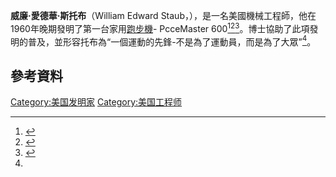 {{dead end|time=2016-08-29T02:42:12+00:00}}
'''威廉·愛德華·斯托布'''（William Edward Staub，{{bd|1915年|11月3日|2012年|7月19日}}），是一名美國機械工程師，他在1960年晚期發明了第一台家用[[跑步機|跑步機]]- PcceMaster 600<ref name=nj>{{cite news|first=Jay|last=Levin|title=William Staub of Clifton, developer of first home treadmill, dies at 96|url=http://www.northjersey.com/clifton/William_Staub_of_Clifton_developer_of_first_home_treadmill_dies_at_96.html?page=all|work=[[伯根县记录报|Bergen Record]]|publisher=[[NJ.com|NJ.com]]|date=2012-07-23|accessdate=2012-07-26|deadurl=yes|archiveurl=https://web.archive.org/web/20130818224930/http://www.northjersey.com/clifton/William_Staub_of_Clifton_developer_of_first_home_treadmill_dies_at_96.html?page=all|archivedate=2013-08-18}}</ref><ref name=wp>{{cite news |first= |last= |title=William Staub, who took the treadmill out of doctor’s offices and into homes, dies at 96 |url=http://www.washingtonpost.com/business/william-staub-who-took-the-treadmill-out-of-doctors-offices-and-into-homes-dies-at-96/2012/07/24/gJQACFrX7W_story.html |work=[[Associated_Press|Associated Press]] |publisher=[[Washington_Post|Washington Post]] |date=2012-07-24 |accessdate=2012-07-26 }}{{Dead link}}</ref><ref name=nytimes>{{cite news |first=William |last=Yardley |title=William Staub, Engineer Who Built an Affordable Treadmill, Dies at 96 |url=http://www.nytimes.com/2012/07/29/business/william-staub-pioneer-of-affordable-treadmill-dies-at-96.html |work=[[New_York_Times|New York Times]] |publisher= |date=2012-07-28 |accessdate=2012-08-01 |archive-date=2017-09-08 |archive-url=https://web.archive.org/web/20170908073405/http://www.nytimes.com/2012/07/29/business/william-staub-pioneer-of-affordable-treadmill-dies-at-96.html |dead-url=no }}</ref>。{{link-en|肯尼斯·H·庫珀|Kenneth H. Cooper}}博士協助了此項發明的普及，並形容托布為“一個運動的先鋒-不是為了運動員，而是為了大眾”<ref name=nj/>。

==參考資料==
{{reflist}}

{{DEFAULTSORT:Staub, William}}
[[Category:美国发明家|Category:美国发明家]]
[[Category:美国工程师|Category:美国工程师]]